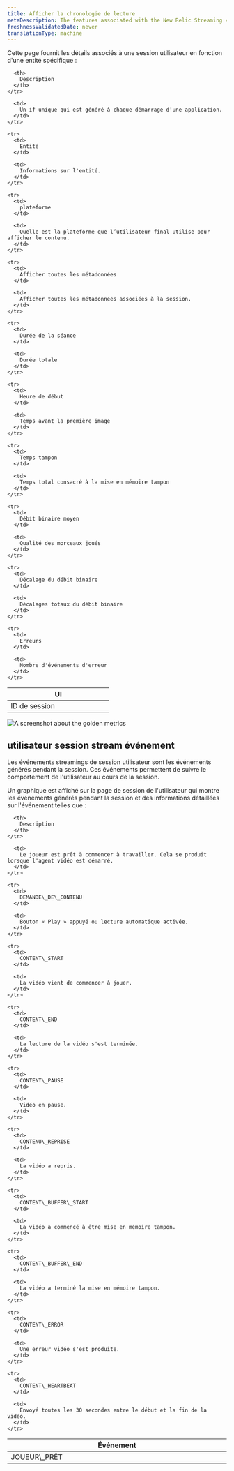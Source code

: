 ```yaml
---
title: Afficher la chronologie de lecture
metaDescription: The features associated with the New Relic Streaming video & ads.
freshnessValidatedDate: never
translationType: machine
---
```


Cette page fournit les détails associés à une session utilisateur en fonction d'une entité spécifique :

<table>
  <thead>
    <tr>
      <th width="50%">
        UI
      </th>

      <th>
        Description
      </th>
    </tr>
  </thead>

  <tbody>
    <tr>
      <td>
        ID de session
      </td>

      <td>
        Un if unique qui est généré à chaque démarrage d'une application.
      </td>
    </tr>

    <tr>
      <td>
        Entité
      </td>

      <td>
        Informations sur l'entité.
      </td>
    </tr>

    <tr>
      <td>
        plateforme
      </td>

      <td>
        Quelle est la plateforme que l’utilisateur final utilise pour afficher le contenu.
      </td>
    </tr>

    <tr>
      <td>
        Afficher toutes les métadonnées
      </td>

      <td>
        Afficher toutes les métadonnées associées à la session.
      </td>
    </tr>

    <tr>
      <td>
        Durée de la séance
      </td>

      <td>
        Durée totale
      </td>
    </tr>

    <tr>
      <td>
        Heure de début
      </td>

      <td>
        Temps avant la première image
      </td>
    </tr>

    <tr>
      <td>
        Temps tampon
      </td>

      <td>
        Temps total consacré à la mise en mémoire tampon
      </td>
    </tr>

    <tr>
      <td>
        Débit binaire moyen
      </td>

      <td>
        Qualité des morceaux joués
      </td>
    </tr>

    <tr>
      <td>
        Décalage du débit binaire
      </td>

      <td>
        Décalages totaux du débit binaire
      </td>
    </tr>

    <tr>
      <td>
        Erreurs
      </td>

      <td>
        Nombre d'événements d'erreur
      </td>
    </tr>
  </tbody>
</table>

<img title="Streamng video & ads golden metrics" alt="A screenshot about the golden metrics" src="/images/sessions-id.webp" />

## utilisateur session stream événement

Les événements streamings de session utilisateur sont les événements générés pendant la session. Ces événements permettent de suivre le comportement de l'utilisateur au cours de la session.

Un graphique est affiché sur la page de session de l'utilisateur qui montre les événements générés pendant la session et des informations détaillées sur l'événement telles que :

<table>
  <thead>
    <tr>
      <th width="25%">
        Événement
      </th>

      <th>
        Description
      </th>
    </tr>
  </thead>

  <tbody>
    <tr>
      <td>
        JOUEUR\_PRÊT
      </td>

      <td>
        Le joueur est prêt à commencer à travailler. Cela se produit lorsque l'agent vidéo est démarré.
      </td>
    </tr>

    <tr>
      <td>
        DEMANDE\_DE\_CONTENU
      </td>

      <td>
        Bouton « Play » appuyé ou lecture automatique activée.
      </td>
    </tr>

    <tr>
      <td>
        CONTENT\_START
      </td>

      <td>
        La vidéo vient de commencer à jouer.
      </td>
    </tr>

    <tr>
      <td>
        CONTENT\_END
      </td>

      <td>
        La lecture de la vidéo s'est terminée.
      </td>
    </tr>

    <tr>
      <td>
        CONTENT\_PAUSE
      </td>

      <td>
        Vidéo en pause.
      </td>
    </tr>

    <tr>
      <td>
        CONTENU\_REPRISE
      </td>

      <td>
        La vidéo a repris.
      </td>
    </tr>

    <tr>
      <td>
        CONTENT\_BUFFER\_START
      </td>

      <td>
        La vidéo a commencé à être mise en mémoire tampon.
      </td>
    </tr>

    <tr>
      <td>
        CONTENT\_BUFFER\_END
      </td>

      <td>
        La vidéo a terminé la mise en mémoire tampon.
      </td>
    </tr>

    <tr>
      <td>
        CONTENT\_ERROR
      </td>

      <td>
        Une erreur vidéo s'est produite.
      </td>
    </tr>

    <tr>
      <td>
        CONTENT\_HEARTBEAT
      </td>

      <td>
        Envoyé toutes les 30 secondes entre le début et la fin de la vidéo.
      </td>
    </tr>
  </tbody>
</table>